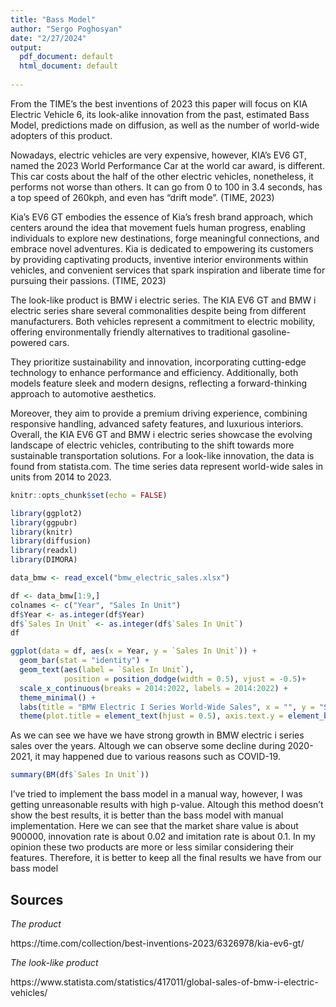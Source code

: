 ```yaml
---
title: "Bass Model"
author: "Sergo Poghosyan"
date: "2/27/2024"
output:
  pdf_document: default
  html_document: default
  
---
```



From the TIME’s the best inventions of 2023 this paper will focus on KIA Electric Vehicle 6, its look-alike innovation from the past, estimated Bass Model, predictions made on diffusion, as well as the number of world-wide adopters of this product.

Nowadays, electric vehicles are very expensive, however, KIA’s EV6 GT, named the 2023 World Performance Car at the world car award, is different. This car costs about the half of the other electric vehicles, nonetheless, it performs not worse than others. It can go from 0 to 100 in 3.4 seconds, has a top speed of 260kph, and even has “drift mode”. (TIME, 2023)

Kia's EV6 GT embodies the essence of Kia's fresh brand approach, which centers around the idea that movement fuels human progress, enabling individuals to explore new destinations, forge meaningful connections, and embrace novel adventures. Kia is dedicated to empowering its customers by providing captivating products, inventive interior environments within vehicles, and convenient services that spark inspiration and liberate time for pursuing their passions. (TIME, 2023)

The look-like product is BMW i electric series. The KIA EV6 GT and BMW i electric series share several commonalities despite being from different manufacturers. Both vehicles represent a commitment to electric mobility, offering environmentally friendly alternatives to traditional gasoline-powered cars. 

They prioritize sustainability and innovation, incorporating cutting-edge technology to enhance performance and efficiency. Additionally, both models feature sleek and modern designs, reflecting a forward-thinking approach to automotive aesthetics. 

Moreover, they aim to provide a premium driving experience, combining responsive handling, advanced safety features, and luxurious interiors. Overall, the KIA EV6 GT and BMW i electric series showcase the evolving landscape of electric vehicles, contributing to the shift towards more sustainable transportation solutions.
For a look-like innovation, the data is found from statista.com. The time series data represent world-wide sales in units from 2014 to 2023.      

\newpage
```r
knitr::opts_chunk$set(echo = FALSE)
```

```r
library(ggplot2)
library(ggpubr)
library(knitr)
library(diffusion)
library(readxl)
library(DIMORA)
```


```r
data_bmw <- read_excel("bmw_electric_sales.xlsx")
```


```r
df <- data_bmw[1:9,]
colnames <- c("Year", "Sales In Unit")
df$Year <- as.integer(df$Year)
df$`Sales In Unit` <- as.integer(df$`Sales In Unit`)
df
```


```r
ggplot(data = df, aes(x = Year, y = `Sales In Unit`)) + 
  geom_bar(stat = "identity") + 
  geom_text(aes(label = `Sales In Unit`), 
            position = position_dodge(width = 0.5), vjust = -0.5)+
  scale_x_continuous(breaks = 2014:2022, labels = 2014:2022) +
  theme_minimal() +
  labs(title = "BMW Electric I Series World-Wide Sales", x = "", y = "Sales In Unit")+
  theme(plot.title = element_text(hjust = 0.5), axis.text.y = element_blank())

```
As we can see we have we have strong growth in BMW electric i series sales over the years. Altough we can observe some decline during 2020-2021, it may happened due to various reasons such as COVID-19.


\newpage
```r
summary(BM(df$`Sales In Unit`))
```

I've tried to implement the bass model in a manual way, however, I was getting unreasonable results with high p-value. Altough this method doesn't show the best results, it is better than the bass model with manual implementation. Here we can see that the market share value is about 900000, innovation rate is about 0.02 and imitation rate is about 0.1. In my opinion these two products are more or less similar considering their features. Therefore, it is better to keep all the final results we have from our bass model


\newpage

## Sources\

*The product*

https://time.com/collection/best-inventions-2023/6326978/kia-ev6-gt/

*The look-like product*

https://www.statista.com/statistics/417011/global-sales-of-bmw-i-electric-vehicles/

